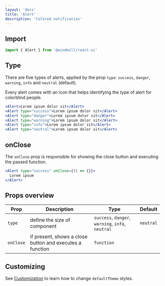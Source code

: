 ```yaml
---
layout: 'docs'
title: 'Alert'
description: 'Colored notification'
---
```


## Import

```jsx
import { Alert } from '@windmill/react-ui'
```

## Type

There are five types of alerts, applied by the prop `type`: `success`, `danger`, `warning`, `info` and `neutral` (default).

Every alert comes with an icon that helps identifying the type of alert for colorblind people.

```jsx live
<Alert>Lorem ipsum dolor sit</Alert>
<Alert type="success">Lorem ipsum dolor sit</Alert>
<Alert type="danger">Lorem ipsum dolor sit</Alert>
<Alert type="warning">Lorem ipsum dolor sit</Alert>
<Alert type="info">Lorem ipsum dolor sit</Alert>
<Alert type="neutral">Lorem ipsum dolor sit</Alert>
```

## onClose

The `onClose` prop is responsible for showing the close button and executing the passed function.

```jsx live
<Alert type="success" onClose={() => {}}>
  Lorem ipsum
</Alert>
```

## Props overview

| Prop      | Description                                              | Type                                              | Default   |
| --------- | -------------------------------------------------------- | ------------------------------------------------- | --------- |
| `type`    | define the size of component                             | `success`, `danger`, `warning`, `info`, `neutral` | `neutral` |
| `onClose` | if present, shows a close button and executes a function | `function`                                        |           |

## Customizing

See [Customization](../customization) to learn how to change `defaultTheme` styles.
